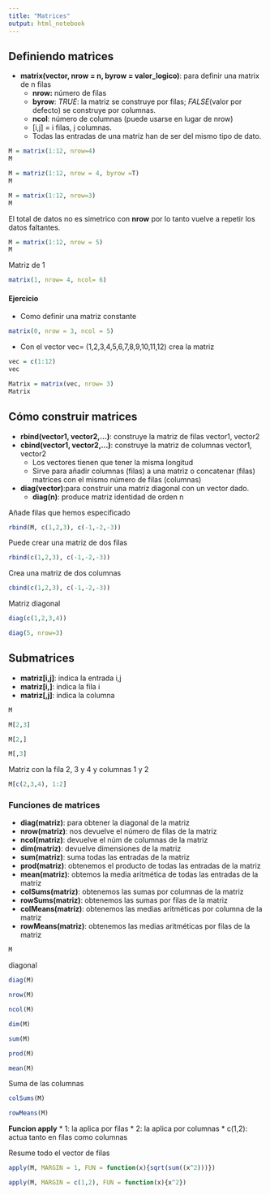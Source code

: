 ```yaml
---
title: "Matrices"
output: html_notebook
---
```


## Definiendo matrices

* **matrix(vector, nrow = n, byrow = valor_logico)**: para definir una matrix de n filas
  + **nrow:** número de filas
  + **byrow**: *TRUE*: la matriz se construye por filas; *FALSE*(valor por defecto) se construye por columnas.
  + **ncol**: número de columnas (puede usarse en lugar de nrow)
  + [i,j] = i filas, j columnas.
  + Todas las entradas de una matriz han de ser del mismo tipo de dato.
  
```r
M = matrix(1:12, nrow=4)
M
```
```r
M = matriz(1:12, nrow = 4, byrow =T)
M
```

```r
M = matrix(1:12, nrow=3)
M
```

El total de datos no es simetrico con **nrow** por lo tanto vuelve a repetir los datos faltantes.

```r
M = matrix(1:12, nrow = 5)
M
```

Matriz de 1
```r
matrix(1, nrow= 4, ncol= 6)
```

#### Ejercicio
* Como definir una matriz constante
```r
matrix(0, nrow = 3, ncol = 5)
```

* Con el vector vec= (1,2,3,4,5,6,7,8,9,10,11,12) crea la matriz

```r
vec = c(1:12)
vec
```

```r
Matrix = matrix(vec, nrow= 3)
Matrix
```

## Cómo construir matrices

* **rbind(vector1, vector2,...)**: construye la matriz de filas vector1, vector2
* **cbind(vector1, vector2,...)**: construye la matriz de columnas vector1, vector2
  + Los vectores tienen que tener la misma longitud
  + Sirve para añadir columnas (filas) a una matriz o concatenar (filas) matrices con el mismo número de filas (columnas)
  
* **diag(vector)**:para construir una matriz diagonal con un vector dado.
  + **diag(n)**: produce matriz identidad de orden n


Añade filas que hemos especificado  
```r
rbind(M, c(1,2,3), c(-1,-2,-3))
```  

Puede crear una matriz de dos filas
```r
rbind(c(1,2,3), c(-1,-2,-3))
```

Crea una matriz de dos columnas  
```r
cbind(c(1,2,3), c(-1,-2,-3))
```

Matriz diagonal
```r
diag(c(1,2,3,4))
```

```r
diag(5, nrow=3)
```

## Submatrices

* **matriz[i,j]**: indica la entrada i,j
* **matriz[i,]**: indica la fila i 
* **matriz[,j]**: indica la columna


```r
M
```

```r
M[2,3]
```

```r
M[2,]
```

```r
M[,3]
```

Matriz con la fila 2, 3 y 4 y columnas 1 y 2

```r
M[c(2,3,4), 1:2]
```

### Funciones de matrices

* **diag(matriz)**: para obtener la diagonal de la matriz
* **nrow(matriz)**: nos devuelve el número de filas de la matriz
* **ncol(matriz)**: devuelve el núm de columnas de la matriz
* **dim(matriz)**: devuelve dimensiones de la matriz
* **sum(matriz)**: suma todas las entradas de la matriz
* **prod(matriz)**: obtenemos el producto de todas las entradas de la matriz
* **mean(matriz)**: obtemos la media aritmética de todas las entradas de la matriz
* **colSums(matriz)**: obtenemos las sumas por columnas de la matriz
* **rowSums(matriz)**: obtenemos las sumas por filas de la matriz
* **colMeans(matriz)**: obtenemos las medias aritméticas por columna de la matriz
* **rowMeans(matriz)**: obtenemos las medias aritméticas por filas de la matriz

```r
M
```

diagonal
```r
diag(M)
```

```r
nrow(M)
```
```r
ncol(M)
```

```r
dim(M)
```

```r
sum(M)
```


```r
prod(M)
```

```r
mean(M)
```

Suma de las columnas
```r
colSums(M)
```

```r
rowMeans(M)
```

**Funcion apply**
* 1: la aplica por filas
* 2: la aplica por columnas
* c(1,2): actua tanto en filas como columnas

Resume todo el vector de filas
```r
apply(M, MARGIN = 1, FUN = function(x){sqrt(sum((x^2)))})
```

```r
apply(M, MARGIN = c(1,2), FUN = function(x){x^2})
```

